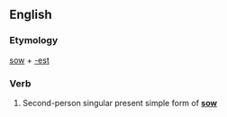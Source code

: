 ==English==

===Etymology===
[[sow]] + [[-est]]

===Verb===
{{infl|en|verb form}}

# {{archaic}} Second-person singular present simple form of '''[[sow]]'''